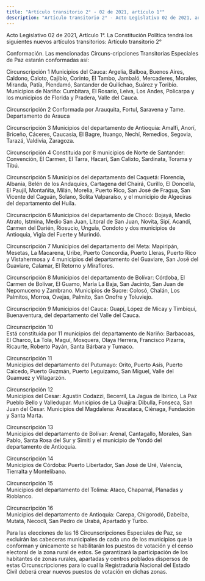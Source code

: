 ```yaml
---
title: "Artículo transitorio 2° - 02 de 2021, artículo 1°"
description: "Artículo transitorio 2° - Acto Legislativo 02 de 2021, artículo 1"
---
```


<Warning>Acto Legislativo 02 de 2021, Artículo 1°. La Constitución Política tendrá los siguientes nuevos artículos transitorios: Artículo transitorio 2°</Warning>

Conformación. Las mencionadas Circuns-cripciones Transitorias Especiales de Paz estarán conformadas así: 

Circunscripción 1
Municipios del Cauca: Argelia, Balboa, Buenos Aires, Caldono, Caloto, Cajibío, Corinto, El Tambo, Jambaló, Mercaderes, Morales, Miranda, Patía, Piendamó, Santander de Quilichao, Suárez y Toribío. Municipios de Nariño: Cumbitara, El Rosario, Leiva, Los Andes, Policarpa y los municipios de Florida y Pradera, Valle del Cauca.

Circunscripción 2
Conformada por Arauquita, Fortul, Saravena y Tame. Departamento de Arauca

Circunscripción 3
Municipios del departamento de Antioquia: Amalfi, Anorí, Briceño, Cáceres, Caucasia, El Bagre, Ituango, Nechí, Remedios, Segovia, Tarazá, Valdivia, Zaragoza.

Circunscripción 4
Constituida por 8 municipios de Norte de Santander: Convención, El Carmen, El Tarra, Hacarí, San Calixto, Sardinata, Torama y Tibú.

Circunscripción 5
Municipios del departamento del Caquetá: Florencia, Albania, Belén de los Andaquíes, Cartagena del Chairá, Curillo, El Doncella, El Paujil, Montañita, Milán, Morelia, Puerto Rico, San José de Fragua, San Vicente del Caguán, Solano, Solita Valparaíso, y el municipio de Algeciras del departamento del Huila.

Circunscripción 6
Municipios del departamento de Chocó: Bojayá, Medio Atrato, Istmina, Medio San Juan, Litoral de San Juan, Novita, Sipí, Acandí, Carmen del Darién, Riosucio, Unguía, Condoto y dos municipios de Antioquia, Vigía del Fuerte y Murindó.

Circunscripción 7
Municipios del departamento del Meta: Mapiripán, Mesetas, La Macarena, Uribe, Puerto Concordia, Puerto Lleras, Puerto Rico y Vistahermosa y 4 municipios del departamento del Guaviare, San José del Guaviare, Calamar, El Retorno y Miraflores.

Circunscripción 8
Municipios del departamento de Bolívar: Córdoba, El Carmen de Bolívar, El Guamo, María La Baja, San Jacinto, San Juan de Nepomuceno y Zambrano. Municipios de Sucre: Colosó, Chalán, Los Palmitos, Morroa, Ovejas, Palmito, San Onofre y Toluviejo. 

Circunscripción 9
Municipios del Cauca: Guapí, López de Micay y Timbiquí, Buenaventura, del departamento del Valle del Cauca. 

Circunscripción 10  
Está constituida por 11 municipios del departamento de Nariño: Barbacoas, El Charco, La Tola, Maguí, Mosquera, Olaya Herrera, Francisco Pizarra, Ricaurte, Roberto Payán, Santa Bárbara y Tumaco. 

Circunscripción 11  
Municipios del departamento del Putumayo: Orito, Puerto Asís, Puerto Caicedo, Puerto Guzmán, Puerto Leguízamo, San Miguel, Valle del Guamuez y Villagarzón. 

Circunscripción 12  
Municipios del Cesar: Agustín Codazzi, Becerril, La Jagua de Ibirico, La Paz Pueblo Bello y Valledupar. Municipios de La Guajira: Dibulla, Fonseca, San Juan del Cesar. Municipios del Magdalena: Aracataca, Ciénaga, Fundación y Santa Marta. 

Circunscripción 13  
Municipios del departamento de Bolívar: Arenal, Cantagallo, Morales, San Pablo, Santa Rosa del Sur y Simití y el municipio de Yondó del departamento de Antioquia. 

Circunscripción 14  
Municipios de Córdoba: Puerto Libertador, San José de Uré, Valencia, Tierralta y Montelíbano. 

Circunscripción 15  
Municipios del departamento del Tolima: Ataco, Chaparral, Planadas y Rioblanco. 

Circunscripción 16  
Municipios del departamento de Antioquia: Carepa, Chigorodó, Dabeiba, Mutatá, Necoclí, San Pedro de Urabá, Apartadó y Turbo.

<AccordionGroup>
    <Accordion
        title="Parágrafo"
        defaultOpen
    >
    Para las elecciones de las 16 Circunscripciones Especiales de Paz, se excluirán las cabeceras municipales de cada uno de los municipios que la conforman y únicamente se habilitarán los puestos de votación y el censo electoral de la zona rural de estos. Se garantizará la participación de los habitantes de zonas rurales, apartadas y centros poblados dispersos de estas Circunscripciones para lo cual la Registraduría Nacional del Estado Civil deberá crear nuevos puestos de votación en dichas zonas. 
    </Accordion>
</AccordionGroup>

